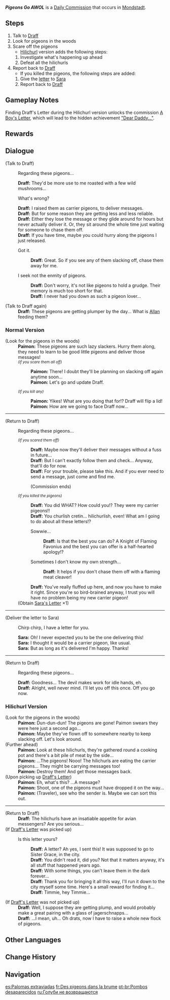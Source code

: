{{Quest Infobox
|id            = 20061
|type          = Commission
|npc           = Draff
|startLocation = [[Springvale]], [[Mondstadt]]
|region        = Mondstadt
|area          = Windwail Highland
|subarea       = Springvale
|characters    = Draff; Paimon; Sara; Traveler
|next          = [[A Boy's Letter]]
|nextNote      = After finding Draff's Letter in Hilichurl version
|other         = 
*AR-Dependent Rewards
}}
'''''Pigeons Go AWOL''''' is a [[Daily Commission]] that occurs in [[Mondstadt]].

==Steps==
#Talk to [[Draff]]
#Look for pigeons in the woods
#Scare off the pigeons
#*[[Hilichurl]] version adds the following steps:
##Investigate what's happening up ahead
##Defeat all the hilichurls
#Report back to [[Draff]]
#*If you killed the pigeons, the following steps are added:
##Give the [[Sara's Letter|letter]] to [[Sara]]
##Report back to [[Draff]]

==Gameplay Notes==
Finding Draff's Letter during the Hilichurl version unlocks the commission [[A Boy's Letter]], which will lead to the hidden achievement [["Dear Daddy..."]].

==Rewards==
{{Commission Rewards|low}}

==Dialogue==
{{Quest Description|[[Draff]] is angry at the pigeons he keeps...}}
{{Dialogue start}}
;(Talk to Draff)
:{{DIcon|Quest}} Regarding these pigeons...
:'''Draff:''' They'd be more use to me roasted with a few wild mushrooms...
:{{DIcon}} What's wrong?
:'''Draff:''' I raised them as carrier pigeons, to deliver messages.
:'''Draff:''' But for some reason they are getting less and less reliable.
:'''Draff:''' Either they lose the message or they glide around for hours but never actually deliver it. Or, they sit around the whole time just waiting for someone to chase them off.
:'''Draff:''' If you have time, maybe you could hurry along the pigeons I just released.
:{{DIcon}} Got it.
::'''Draff:''' Great. So if you see any of them slacking off, chase them away for me.
:{{DIcon}} I seek not the enmity of pigeons.
::'''Draff:''' Don't worry, it's not like pigeons to hold a grudge. Their memory is much too short for that.
::'''Draff:''' I never had you down as such a pigeon lover...

;(Talk to Draff again)
:'''Draff:''' These pigeons are getting plumper by the day... What is [[Allan]] feeding them?

===Normal Version===
;(Look for the pigeons in the woods)
:'''Paimon:''' These pigeons are such lazy slackers. Hurry them along, they need to learn to be good little pigeons and deliver those messages!
:''<small>(If you scare them all off)</small>''
::'''Paimon:''' There! I doubt they'll be planning on slacking off again anytime soon...
::'''Paimon:''' Let's go and update Draff.
:''<small>(If you kill any)</small>''
::'''Paimon:''' Yikes! What are you doing that for!? Draff will flip a lid!
::'''Paimon:''' How are we going to face Draff now...
----
;(Return to Draff)
:{{DIcon|Quest}} Regarding these pigeons...
:''<small>(If you scared them off)</small>''
::'''Draff:''' Maybe now they'll deliver their messages without a fuss in future...
::'''Draff:''' But I can't exactly follow them and check... Anyway, that'll do for now.
::'''Draff:''' For your trouble, please take this. And if you ever need to send a message, just come and find me.
::;(Commission ends)
:''<small>(If you killed the pigeons)</small>''
::'''Draff:''' You did WHAT? How could you!? They were my carrier pigeons!!
::'''Draff:''' You churlish cretin... hilichurlish, even! What am I going to do about all these letters!?
::{{DIcon}} Sowwie...
:::'''Draff:''' Is that the best you can do? A Knight of Flaming Favonius and the best you can offer is a half-hearted apology!?
::{{DIcon}} Sometimes I don't know my own strength...
:::'''Draff:''' It helps if you don't chase them off with a flaming meat cleaver!
::'''Draff:''' You've really fluffed up here, and now you have to make it right. Since you're so bird-brained anyway, I trust you will have no problem being my new carrier pigeon!
:;(Obtain [[Sara's Letter]] ×1)
----
;(Deliver the letter to Sara)
:{{DIcon|Quest}} Chirp chirp, I have a letter for you.
:'''Sara:''' Oh! I never expected you to be the one delivering this!
:'''Sara:''' I thought it would be a carrier pigeon, like usual.
:'''Sara:''' But as long as it's delivered I'm happy. Thanks!
----
;(Return to Draff)
:{{DIcon|Quest}} Regarding these pigeons...
:'''Draff:''' Goodness... The devil makes work for idle hands, eh.
:'''Draff:''' Alright, well never mind. I'll let you off this once. Off you go now.

===Hilichurl Version===
;(Look for the pigeons in the woods)
:'''Paimon:''' Dun-dun-dun! The pigeons are gone! Paimon swears they were here just a second ago...
:'''Paimon:''' Maybe they've flown off to somewhere nearby to keep slacking off. Let's look around.
;(Further ahead)
:'''Paimon:''' Look at these hilichurls, they're gathered round a cooking pot and there's a bit pile of meat by the side...
:'''Paimon:''' ...The pigeons! Nooo! The hilichurls are eating the carrier pigeons... They might be carrying messages too!
:'''Paimon:''' Destroy them! And get those messages back.
;(Upon picking up [[Draff's Letter]])
:'''Paimon:''' Eh, what's this? ...A message?
:'''Paimon:''' Shoot, one of the pigeons must have dropped it on the way...
:'''Paimon:''' (Traveler), see who the sender is. Maybe we can sort this out.
----
;(Return to Draff)
:'''Draff:''' The hilichurls have an insatiable appetite for avian messengers? Are you serious...
;(If [[Draff's Letter]] was picked up)
:{{DIcon}} Is this letter yours?
::'''Draff:''' A letter? Ah yes, I sent this! It was supposed to go to Sister Grace, in the city.
::'''Draff:''' You didn't read it, did you? Not that it matters anyway, it's all stuff that happened years ago.
::'''Draff:''' With some things, you can't leave them in the dark forever...
::'''Draff:''' Thank you for bringing it all this way, I'll run it down to the city myself some time. Here's a small reward for finding it...
::'''Draff:''' Timmie, hey Timmie...
;(If [[Draff's Letter]] was not picked up)
:'''Draff:''' Well, I suppose they are getting plump, and would probably make a great pairing with a glass of jagerschnapps...
:'''Draff:''' ...I mean, uh... Oh drats, now I have to raise a whole new flock of pigeons.
{{Dialogue end}}

==Other Languages==
{{Other Languages
|en      = Pigeons Go AWOL
|zhs     = 鸽子习惯一去不回
|zhs_rm  = Gēzi Xíguàn Yīqùbùhuí
|zht     = 鴿子習慣一去不回
|zht_rm  = Gēzi Xíguàn Yīqùbùhuí
|zh_tl   = Pigeons are Used to Never Returning
|ja      = 帰らないハト
|ja_rm   = Kaeranai Hato
|ja_tl   = Unreturning Pigeons
|ko      = 비둘기는 한 번 떠나면 돌아오지 않는다
|ko_rm   = Bidulgineun Han Beon Tteonamyeon Doraoji Anneunda
|ko_tl   = Pigeons Never Return Once They Leave
|es      = Palomas extraviadas
|es_tl   = Stray Pigeons
|fr      = Des pigeons dans la brume
|fr_tl   = Pigeons in the Mist
|ru      = Голуби не возвращаются
|ru_tl   = Pigeons Don't Come Back
|th      = นกพิราบที่หายไป
|th_rm   = 
|th_tl   = Pigeons That Disappeared
|vi      = Bồ câu không bao giờ trở về
|vi_tl   = Never Returning Pigeons
|de      = Auf Nimmerwiedersehen, meine Täubchen
|de_tl   = Goodbye Forever, My Litte Pigeons
|id      = Merpati tak Kunjung Pulang
|id_tl   = Pigeons not Coming Back Home
|pt      = Pombos desaparecidos
|pt_tl   = 
|tr      = Aylak Güvercinler
|tr_tl   = 
|it      = Ammutinamento pennuto
|it_tl   = 
}}

==Change History==
{{Change History|1.0}}

==Navigation==
{{Commission Navbox|Mondstadt|In Series}}

[[es:Palomas extraviadas]]
[[fr:Des pigeons dans la brume]]
[[pt-br:Pombos desaparecidos]]
[[ru:Голуби не возвращаются]]